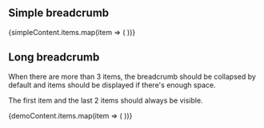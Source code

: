 

## Simple breadcrumb

<Playground playgroundLink="/storybook/eu/index.html?selectedKind=Breadcrumb&selectedStory=simple&stories=1">
  <div style={{ backgroundColor: '#004494' }}>
    <Breadcrumb label={simpleContent.label} ellipsisLabel="Click to expand">
      {simpleContent.items.map(item => (
        <BreadcrumbItem {...item} key={item.label} />
      ))}
    </Breadcrumb>
  </div>
</Playground>

## Long breadcrumb

When there are more than 3 items, the breadcrumb should be collapsed by default and items should be displayed if there's enough space.

The first item and the last 2 items should always be visible.

<Playground playgroundLink="/storybook/eu/index.html?selectedKind=Breadcrumb&selectedStory=long&stories=1">
  <div style={{ backgroundColor: '#004494' }}>
    <Breadcrumb label={demoContent.label} ellipsisLabel="Click to expand">
      {demoContent.items.map(item => (
        <BreadcrumbItem {...item} key={item.label} />
      ))}
    </Breadcrumb>
  </div>
</Playground>
